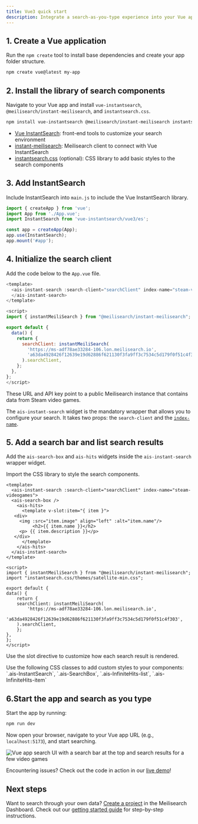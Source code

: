 ```yaml
---
title: Vue3 quick start
description: Integrate a search-as-you-type experience into your Vue app.
---
```


## 1. Create a Vue application

Run the `npm create` tool to install base dependencies and create your app folder structure.

```bash
npm create vue@latest my-app
```

## 2. Install the library of search components

Navigate to your Vue app and install `vue-instantsearch`, `@meilisearch/instant-meilisearch`, and `instantsearch.css`.

```bash
npm install vue-instantsearch @meilisearch/instant-meilisearch instantsearch.css
```

- [Vue InstantSearch](https://github.com/algolia/instantsearch/): front-end tools to customize your search environment
- [instant-meilisearch](https://github.com/meilisearch/meilisearch-js-plugins/tree/main/packages/instant-meilisearch): Meilisearch client to connect with Vue InstantSearch
- [instantsearch.css](https://github.com/algolia/instantsearch/tree/master/packages/instantsearch.css) (optional): CSS library to add basic styles to the search components

## 3. Add InstantSearch

Include InstantSearch into `main.js` to include the Vue InstantSearch library.

```js
import { createApp } from 'vue';
import App from './App.vue';
import InstantSearch from 'vue-instantsearch/vue3/es';

const app = createApp(App);
app.use(InstantSearch);
app.mount('#app');
```

## 4. Initialize the search client

Add the code below to the `App.vue` file.

```js
<template>
  <ais-instant-search :search-client="searchClient" index-name="steam-videogames">
  </ais-instant-search>
</template>

<script>
import { instantMeiliSearch } from "@meilisearch/instant-meilisearch";

export default {
  data() {
    return {
      searchClient: instantMeiliSearch(
        'https://ms-adf78ae33284-106.lon.meilisearch.io',
        'a63da4928426f12639e19d62886f621130f3fa9ff3c7534c5d179f0f51c4f303',
      ).searchClient,
    };
  },
};
</script>
```

These URL and API key point to a public Meilisearch instance that contains data from Steam video games.

The `ais-instant-search` widget is the mandatory wrapper that allows you to configure your search. It takes two props: the `search-client` and the [`index-name`](/learn/getting_started/indexes#index-uid).

## 5. Add a search bar and list search results

Add the `ais-search-box` and `ais-hits` widgets inside the `ais-instant-search` wrapper widget.

Import the CSS library to style the search components.

```
<template>
  <ais-instant-search :search-client="searchClient" index-name="steam-videogames">
  <ais-search-box />
    <ais-hits>
      <template v-slot:item="{ item }">
   <div>
     <img :src="item.image" align="left" :alt="item.name"/>
          <h2>{{ item.name }}</h2>
     <p> {{ item.description }}</p>
   </div>
      </template>
    </ais-hits>
  </ais-instant-search>
</template>

<script>
import { instantMeiliSearch } from "@meilisearch/instant-meilisearch";
import "instantsearch.css/themes/satellite-min.css";

export default {
data() {
    return {
    searchClient: instantMeiliSearch(
        'https://ms-adf78ae33284-106.lon.meilisearch.io',
        'a63da4928426f12639e19d62886f621130f3fa9ff3c7534c5d179f0f51c4f303',
    ).searchClient,
    };
},
};
</script>
```

Use the slot directive to customize how each search result is rendered.

<Tip>
Use the following CSS classes to add custom styles to your components:
`.ais-InstantSearch`, `.ais-SearchBox`, `.ais-InfiniteHits-list`, `.ais-InfiniteHits-item`
</Tip>

## 6.Start the app and search as you type

Start the app by running:

```bash
npm run dev
```

Now open your browser, navigate to your Vue app URL (e.g., `localhost:5173`), and start searching.

<Frame>
  <img src="/assets/images/react_quick_start/react-qs-search-ui.png" alt="Vue app search UI with a search bar at the top and search results for a few video games" />
</Frame>

Encountering issues? Check out the code in action in our [live demo](https://codesandbox.io/p/sandbox/ms-vue3-is-forked-wsrkl8)!

## Next steps

Want to search through your own data? [Create a project](https://cloud.meilisearch.com) in the Meilisearch Dashboard. Check out our [getting started guide](/learn/getting_started/cloud_quick_start) for step-by-step instructions.
